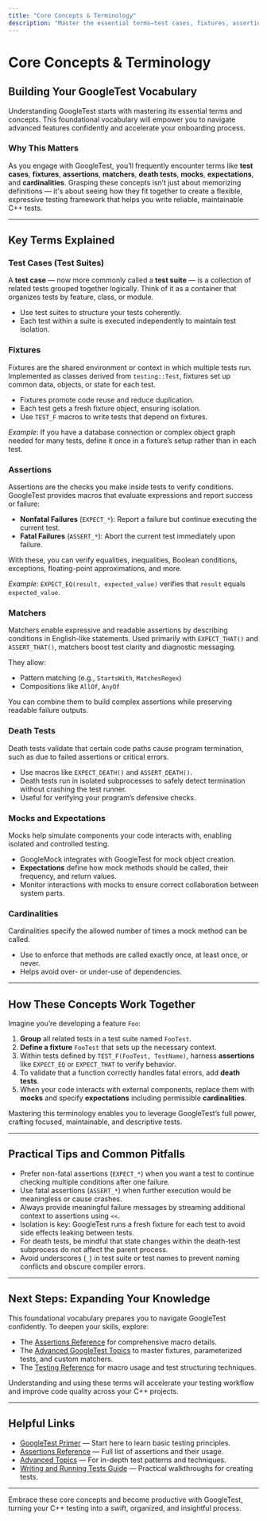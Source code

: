 ```yaml
---
title: "Core Concepts & Terminology"
description: "Master the essential terms—test cases, fixtures, assertions, matchers, death tests, mocks, expectations, cardinalities, and more. Build a foundational vocabulary that unlocks more advanced features and streamlines onboarding."
---
```


# Core Concepts & Terminology

## Building Your GoogleTest Vocabulary

Understanding GoogleTest starts with mastering its essential terms and concepts. This foundational vocabulary will empower you to navigate advanced features confidently and accelerate your onboarding process.

### Why This Matters

As you engage with GoogleTest, you’ll frequently encounter terms like **test cases**, **fixtures**, **assertions**, **matchers**, **death tests**, **mocks**, **expectations**, and **cardinalities**. Grasping these concepts isn’t just about memorizing definitions — it's about seeing how they fit together to create a flexible, expressive testing framework that helps you write reliable, maintainable C++ tests.

---

## Key Terms Explained

### Test Cases (Test Suites)

A **test case** — now more commonly called a **test suite** — is a collection of related tests grouped together logically. Think of it as a container that organizes tests by feature, class, or module.

- Use test suites to structure your tests coherently.
- Each test within a suite is executed independently to maintain test isolation.

### Fixtures

Fixtures are the shared environment or context in which multiple tests run. Implemented as classes derived from `testing::Test`, fixtures set up common data, objects, or state for each test.

- Fixtures promote code reuse and reduce duplication.
- Each test gets a fresh fixture object, ensuring isolation.
- Use `TEST_F` macros to write tests that depend on fixtures.

*Example*: If you have a database connection or complex object graph needed for many tests, define it once in a fixture’s setup rather than in each test.

### Assertions

Assertions are the checks you make inside tests to verify conditions. GoogleTest provides macros that evaluate expressions and report success or failure:

- **Nonfatal Failures** (`EXPECT_*`): Report a failure but continue executing the current test.
- **Fatal Failures** (`ASSERT_*`): Abort the current test immediately upon failure.

With these, you can verify equalities, inequalities, Boolean conditions, exceptions, floating-point approximations, and more.

*Example*: `EXPECT_EQ(result, expected_value)` verifies that `result` equals `expected_value`.

### Matchers

Matchers enable expressive and readable assertions by describing conditions in English-like statements. Used primarily with `EXPECT_THAT()` and `ASSERT_THAT()`, matchers boost test clarity and diagnostic messaging.

They allow:

- Pattern matching (e.g., `StartsWith`, `MatchesRegex`)
- Compositions like `AllOf`, `AnyOf`

You can combine them to build complex assertions while preserving readable failure outputs.

### Death Tests

Death tests validate that certain code paths cause program termination, such as due to failed assertions or critical errors.

- Use macros like `EXPECT_DEATH()` and `ASSERT_DEATH()`.
- Death tests run in isolated subprocesses to safely detect termination without crashing the test runner.
- Useful for verifying your program’s defensive checks.

### Mocks and Expectations

Mocks help simulate components your code interacts with, enabling isolated and controlled testing.

- GoogleMock integrates with GoogleTest for mock object creation.
- **Expectations** define how mock methods should be called, their frequency, and return values.
- Monitor interactions with mocks to ensure correct collaboration between system parts.

### Cardinalities

Cardinalities specify the allowed number of times a mock method can be called.

- Use to enforce that methods are called exactly once, at least once, or never.
- Helps avoid over- or under-use of dependencies.

---

## How These Concepts Work Together

Imagine you’re developing a feature `Foo`:

1. **Group** all related tests in a test suite named `FooTest`.
2. **Define a fixture** `FooTest` that sets up the necessary context.
3. Within tests defined by `TEST_F(FooTest, TestName)`, harness **assertions** like `EXPECT_EQ` or `EXPECT_THAT` to verify behavior.
4. To validate that a function correctly handles fatal errors, add **death tests**.
5. When your code interacts with external components, replace them with **mocks** and specify **expectations** including permissible **cardinalities**.

Mastering this terminology enables you to leverage GoogleTest’s full power, crafting focused, maintainable, and descriptive tests.

---

## Practical Tips and Common Pitfalls

- Prefer non-fatal assertions (`EXPECT_*`) when you want a test to continue checking multiple conditions after one failure.
- Use fatal assertions (`ASSERT_*`) when further execution would be meaningless or cause crashes.
- Always provide meaningful failure messages by streaming additional context to assertions using `<<`.
- Isolation is key: GoogleTest runs a fresh fixture for each test to avoid side effects leaking between tests.
- For death tests, be mindful that state changes within the death-test subprocess do not affect the parent process.
- Avoid underscores (`_`) in test suite or test names to prevent naming conflicts and obscure compiler errors.

---

## Next Steps: Expanding Your Knowledge

This foundational vocabulary prepares you to navigate GoogleTest confidently. To deepen your skills, explore:

- The [Assertions Reference](reference/assertions.md) for comprehensive macro details.
- The [Advanced GoogleTest Topics](advanced.md) to master fixtures, parameterized tests, and custom matchers.
- The [Testing Reference](reference/testing.md) for macro usage and test structuring techniques.

Understanding and using these terms will accelerate your testing workflow and improve code quality across your C++ projects.

---

## Helpful Links

- [GoogleTest Primer](primer.md) — Start here to learn basic testing principles.
- [Assertions Reference](reference/assertions.md) — Full list of assertions and their usage.
- [Advanced Topics](advanced.md) — For in-depth test patterns and techniques.
- [Writing and Running Tests Guide](guides/writing-and-running-tests/getting-started) — Practical walkthroughs for creating tests.

---

Embrace these core concepts and become productive with GoogleTest, turning your C++ testing into a swift, organized, and insightful process.

